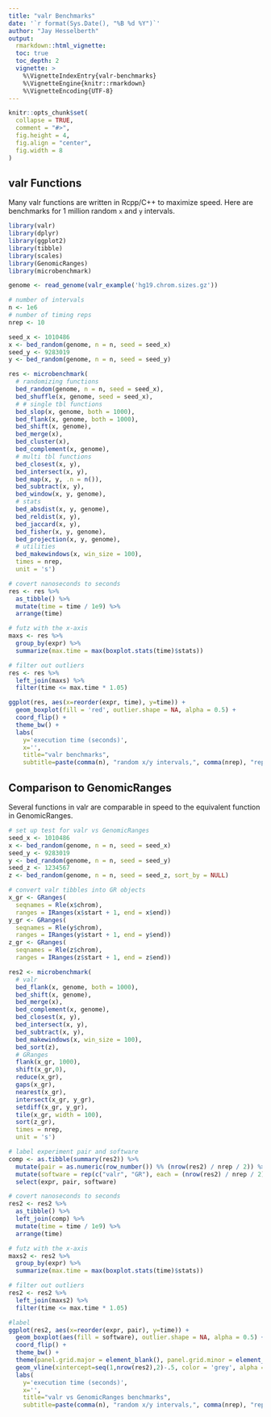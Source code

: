 ```yaml
---
title: "valr Benchmarks"
date: '`r format(Sys.Date(), "%B %d %Y")`'
author: "Jay Hesselberth"
output:
  rmarkdown::html_vignette:
  toc: true
  toc_depth: 2
  vignette: >
    %\VignetteIndexEntry{valr-benchmarks}
    %\VignetteEngine{knitr::rmarkdown}
    %\VignetteEncoding{UTF-8}
---
```


```r
knitr::opts_chunk$set(
  collapse = TRUE,
  comment = "#>",
  fig.height = 4,
  fig.align = "center",
  fig.width = 8
)
```

## valr Functions

Many valr functions are written in Rcpp/C++ to maximize speed. Here are benchmarks for 1 million random `x` and `y` intervals.

```r
library(valr)
library(dplyr)
library(ggplot2)
library(tibble)
library(scales)
library(GenomicRanges)
library(microbenchmark)

genome <- read_genome(valr_example('hg19.chrom.sizes.gz'))

# number of intervals
n <- 1e6
# number of timing reps
nrep <- 10

seed_x <- 1010486
x <- bed_random(genome, n = n, seed = seed_x)
seed_y <- 9283019
y <- bed_random(genome, n = n, seed = seed_y)

res <- microbenchmark(
  # randomizing functions
  bed_random(genome, n = n, seed = seed_x),
  bed_shuffle(x, genome, seed = seed_x),
  # # single tbl functions
  bed_slop(x, genome, both = 1000),
  bed_flank(x, genome, both = 1000),
  bed_shift(x, genome),
  bed_merge(x),
  bed_cluster(x),
  bed_complement(x, genome),
  # multi tbl functions
  bed_closest(x, y),
  bed_intersect(x, y),
  bed_map(x, y, .n = n()),
  bed_subtract(x, y),
  bed_window(x, y, genome),
  # stats
  bed_absdist(x, y, genome),
  bed_reldist(x, y),
  bed_jaccard(x, y),
  bed_fisher(x, y, genome),
  bed_projection(x, y, genome),
  # utilities
  bed_makewindows(x, win_size = 100),
  times = nrep,
  unit = 's')

# covert nanoseconds to seconds
res <- res %>%
  as_tibble() %>%
  mutate(time = time / 1e9) %>%
  arrange(time)

# futz with the x-axis
maxs <- res %>%
  group_by(expr) %>%
  summarize(max.time = max(boxplot.stats(time)$stats))

# filter out outliers
res <- res %>%
  left_join(maxs) %>%
  filter(time <= max.time * 1.05)

ggplot(res, aes(x=reorder(expr, time), y=time)) +
  geom_boxplot(fill = 'red', outlier.shape = NA, alpha = 0.5) +
  coord_flip() +
  theme_bw() +
  labs(
    y='execution time (seconds)',
    x='',
    title="valr benchmarks",
    subtitle=paste(comma(n), "random x/y intervals,", comma(nrep), "repititions"))

```

## Comparison to GenomicRanges

Several functions in valr are comparable in speed to the equivalent function in GenomicRanges.

```r

# set up test for valr vs GenomicRanges
seed_x <- 1010486
x <- bed_random(genome, n = n, seed = seed_x)
seed_y <- 9283019
y <- bed_random(genome, n = n, seed = seed_y)
seed_z <- 1234567
z <- bed_random(genome, n = n, seed = seed_z, sort_by = NULL)

# convert valr tibbles into GR objects
x_gr <- GRanges(
  seqnames = Rle(x$chrom),
  ranges = IRanges(x$start + 1, end = x$end))
y_gr <- GRanges(
  seqnames = Rle(y$chrom),
  ranges = IRanges(y$start + 1, end = y$end))
z_gr <- GRanges(
  seqnames = Rle(z$chrom),
  ranges = IRanges(z$start + 1, end = z$end))

res2 <- microbenchmark(
  # valr
  bed_flank(x, genome, both = 1000),
  bed_shift(x, genome),
  bed_merge(x),
  bed_complement(x, genome),
  bed_closest(x, y),
  bed_intersect(x, y),
  bed_subtract(x, y),
  bed_makewindows(x, win_size = 100),
  bed_sort(z),
  # GRanges
  flank(x_gr, 1000),
  shift(x_gr,0),
  reduce(x_gr),
  gaps(x_gr),
  nearest(x_gr),
  intersect(x_gr, y_gr),
  setdiff(x_gr, y_gr),
  tile(x_gr, width = 100),
  sort(z_gr),
  times = nrep,
  unit = 's')

# label experiment pair and software
comp <- as.tibble(summary(res2)) %>% 
  mutate(pair = as.numeric(row_number()) %% (nrow(res2) / nrep / 2)) %>% 
  mutate(software = rep(c("valr", "GR"), each = (nrow(res2) / nrep / 2))) %>%
  select(expr, pair, software)

# covert nanoseconds to seconds
res2 <- res2 %>%
  as_tibble() %>%
  left_join(comp) %>%
  mutate(time = time / 1e9) %>%
  arrange(time)

# futz with the x-axis
maxs2 <- res2 %>%
  group_by(expr) %>%
  summarize(max.time = max(boxplot.stats(time)$stats))

# filter out outliers
res2 <- res2 %>%
  left_join(maxs2) %>%
  filter(time <= max.time * 1.05)

#label
ggplot(res2, aes(x=reorder(expr, pair), y=time)) +
  geom_boxplot(aes(fill = software), outlier.shape = NA, alpha = 0.5) +
  coord_flip() +
  theme_bw() +
  theme(panel.grid.major = element_blank(), panel.grid.minor = element_blank()) +
  geom_vline(xintercept=seq(1,nrow(res2),2)-.5, color = 'grey', alpha = 0.23) +
  labs(
    y='execution time (seconds)',
    x='',
    title="valr vs GenomicRanges benchmarks",
    subtitle=paste(comma(n), "random x/y intervals,", comma(nrep), "repetitions"))
```


